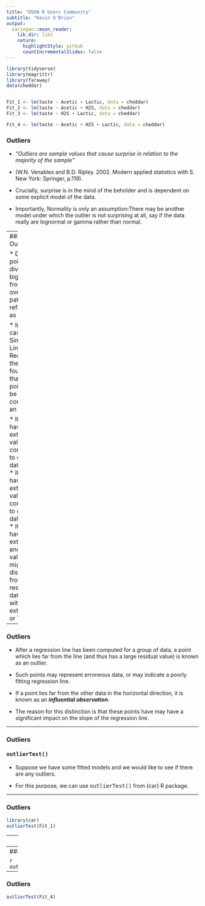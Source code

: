 ```yaml
---
title: "OSUN R Users Community"
subtitle: "Kevin O'Brien"
output:
  xaringan::moon_reader:
    lib_dir: libs
    nature:
      highlightStyle: github
      countIncrementalSlides: false
---
```


```r
library(tidyverse)
library(magrittr)
library(faraway)
data(cheddar)


Fit_1 <- lm(taste ~ Acetic + Lactic, data = cheddar)
Fit_2 <- lm(taste ~ Acetic + H2S, data = cheddar)
Fit_3 <- lm(taste ~ H2S + Lactic, data = cheddar)

Fit_4 <- lm(taste ~ Acetic + H2S + Lactic, data = cheddar)
```
### Outliers


* *"Outliers are sample values that cause surprise in relation to the majority of the sample"* 

* (W.N. Venables and B.D. Ripley. 2002. Modern applied statistics with S. New York: Springer, p.119).


* Crucially, surprise is in the mind of the beholder and is dependent on some explicit model of the data. 

* Importantly, Normality is only an assumption:There may be another model under which the outlier is not surprising at all, say if the data really are lognormal or 
gamma rather than normal. 

---
### Outliers

* Data points that diverge in a big way from the overall pattern are referred to as ***outliers***.

* In the case of Simple Linear Regression, there are four ways that a data point might be considered an outlier.


  *  It could have an extreme X value compared to other data points.
  *  It could have an extreme Y value compared to other data points.
  *  It could have extreme X and Y values.
  *  It might be distant from the rest of the data, even without extreme X or Y values.

---

### Outliers

*  After a regression line has been computed for a group of data, a point which lies far from the line 
(and thus has a large residual value) is known as an outlier. 

* Such points may represent erroneous data, or may indicate a poorly fitting regression line. 

*  If a point lies far from the other data in the horizontal direction, it is known as an ***influential observation***. 

* The reason for this distinction is that these points have may have a significant impact on the slope of the regression line.

---

### Outliers

#### <tt>outlierTest()</tt>
* Suppose we have some fitted models and we would like to see if there are any outliers. 

* For this purpose, we can use <tt>outlierTest()</tt> from {car} R package. 

---

### Outliers


```r
library(car)
outlierTest(Fit_1)   
```

---
### Outliers

```r

outlierTest(Fit_2)   
```

---
### Outliers

```r

outlierTest(Fit_3)   
```

---
### Outliers

```r

outlierTest(Fit_4)   
```